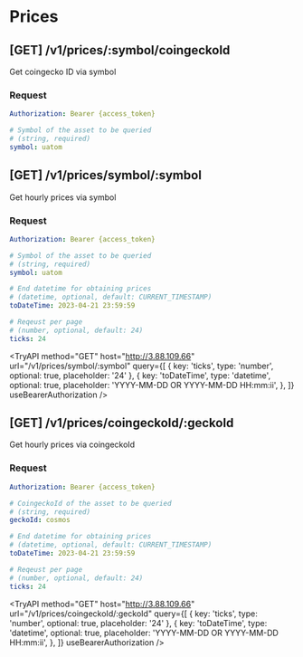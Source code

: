 
# Prices

## **[GET]** /v1/prices/:symbol/coingeckoId

Get coingecko ID via symbol

### Request

```yaml filename="Headers"
Authorization: Bearer {access_token}
```

```yaml filename="Parameters"
# Symbol of the asset to be queried
# (string, required)
symbol: uatom
```

<TryAPI
  method="GET"
  host="http://3.88.109.66"
  url="/v1/prices/:symbol/coingeckoId"
  useBearerAuthorization
/>

## **[GET]** /v1/prices/symbol/:symbol

Get hourly prices via symbol

### Request

```yaml filename="Headers"
Authorization: Bearer {access_token}
```

```yaml filename="Parameters"
# Symbol of the asset to be queried
# (string, required)
symbol: uatom
```

```yaml filename="Queries"
# End datetime for obtaining prices
# (datetime, optional, default: CURRENT_TIMESTAMP)
toDateTime: 2023-04-21 23:59:59

# Reqeust per page
# (number, optional, default: 24)
ticks: 24
```

<TryAPI
  method="GET"
  host="http://3.88.109.66"
  url="/v1/prices/symbol/:symbol"
  query={[
    { key: 'ticks', type: 'number', optional: true, placeholder: '24' },
    {
      key: 'toDateTime',
      type: 'datetime',
      optional: true,
      placeholder: 'YYYY-MM-DD OR YYYY-MM-DD HH:mm:ii',
    },
  ]}
  useBearerAuthorization
/>

## **[GET]** /v1/prices/coingeckoId/:geckoId

Get hourly prices via coingeckoId

### Request

```yaml filename="Headers"
Authorization: Bearer {access_token}
```

```yaml filename="Parameters"
# CoingeckoId of the asset to be queried
# (string, required)
geckoId: cosmos
```

```yaml filename="Queries"
# End datetime for obtaining prices
# (datetime, optional, default: CURRENT_TIMESTAMP)
toDateTime: 2023-04-21 23:59:59

# Reqeust per page
# (number, optional, default: 24)
ticks: 24
```

<TryAPI
  method="GET"
  host="http://3.88.109.66"
  url="/v1/prices/coingeckoId/:geckoId"
  query={[
    { key: 'ticks', type: 'number', optional: true, placeholder: '24' },
    {
      key: 'toDateTime',
      type: 'datetime',
      optional: true,
      placeholder: 'YYYY-MM-DD OR YYYY-MM-DD HH:mm:ii',
    },
  ]}
  useBearerAuthorization
/>
